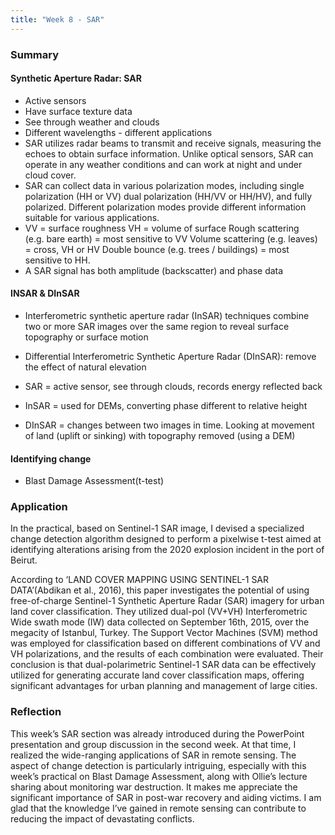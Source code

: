 ```yaml
---
title: "Week 8 - SAR"
---
```


### Summary

#### Synthetic Aperture Radar: SAR
- Active sensors
- Have surface texture data
- See through weather and clouds
- Different wavelengths - different applications
- SAR utilizes radar beams to transmit and receive signals, measuring the echoes to obtain surface information. Unlike optical sensors, SAR can operate in any weather conditions and can work at night and under cloud cover.
- SAR can collect data in various polarization modes, including single polarization (HH or VV) dual polarization (HH/VV or HH/HV), and fully polarized. Different polarization modes provide different information suitable for various applications.
- VV = surface roughness
VH = volume of surface 
Rough scattering (e.g. bare earth) = most sensitive to VV
Volume scattering (e.g. leaves) = cross, VH or HV
Double bounce (e.g. trees / buildings) = most sensitive to HH.
- A SAR signal has both amplitude (backscatter) and phase data

#### INSAR & DInSAR
- Interferometric synthetic aperture radar (InSAR) techniques combine two or more SAR images over the same region to reveal surface topography or surface motion
- Differential Interferometric Synthetic Aperture Radar (DInSAR): remove the effect of natural elevation
- SAR = active sensor, see through clouds, records energy reflected back

- InSAR = used for DEMs, converting phase different to relative height

- DInSAR = changes between two images in time. Looking at movement of land (uplift or sinking) with topography removed (using a DEM)

#### Identifying change
- Blast Damage Assessment(t-test)

### Application

In the practical, based on Sentinel-1 SAR image, I devised a specialized change detection algorithm designed to perform a pixelwise t-test aimed at identifying alterations arising from the 2020 explosion incident in the port of Beirut.

According to 'LAND COVER MAPPING USING SENTINEL-1 SAR DATA'(Abdikan et al., 2016), this paper investigates the potential of using free-of-charge Sentinel-1 Synthetic Aperture Radar (SAR) imagery for urban land cover classification. They utilized dual-pol (VV+VH) Interferometric Wide swath mode (IW) data collected on September 16th, 2015, over the megacity of Istanbul, Turkey. The Support Vector Machines (SVM) method was employed for classification based on different combinations of VV and VH polarizations, and the results of each combination were evaluated. Their conclusion is that dual-polarimetric Sentinel-1 SAR data can be effectively utilized for generating accurate land cover classification maps, offering significant advantages for urban planning and management of large cities.

### Reflection
This week's SAR section was already introduced during the PowerPoint presentation and group discussion in the second week. At that time, I realized the wide-ranging applications of SAR in remote sensing. The aspect of change detection is particularly intriguing, especially with this week's practical on Blast Damage Assessment, along with Ollie's lecture sharing about monitoring war destruction. It makes me appreciate the significant importance of SAR in post-war recovery and aiding victims. I am glad that the knowledge I've gained in remote sensing can contribute to reducing the impact of devastating conflicts.